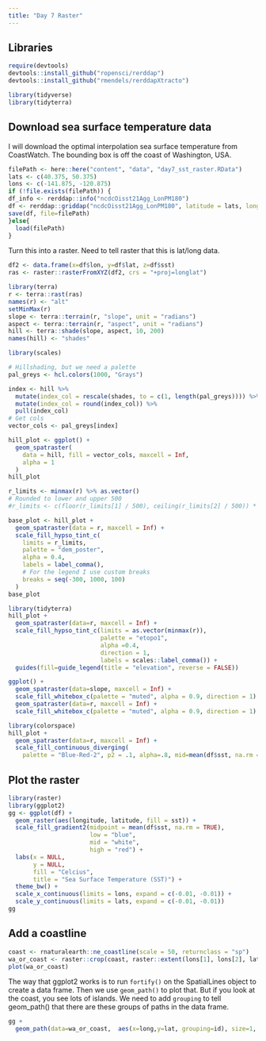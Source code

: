 ```yaml
---
title: "Day 7 Raster"
---
```


## Libraries

```r
require(devtools)
devtools::install_github("ropensci/rerddap")
devtools::install_github("rmendels/rerddapXtracto") 
```

```r
library(tidyverse)
library(tidyterra)
```

## Download sea surface temperature data

I will download the optimal interpolation sea surface temperature from CoastWatch. The bounding box is off the coast of Washington, USA.

```r
filePath <- here::here("content", "data", "day7_sst_raster.RData")
lats <- c(40.375, 50.375)
lons <- c(-141.875, -120.875)
if (!file.exists(filePath)) {
df_info <- rerddap::info("ncdcOisst21Agg_LonPM180")
df <- rerddap::griddap("ncdcOisst21Agg_LonPM180", latitude = lats, longitude = lons, time = c("2021-06-19", "2021-06-19"), fields = "sst")$data
save(df, file=filePath)
}else{
  load(filePath)
}
```

Turn this into a raster. Need to tell raster that this is lat/long data.
```r
df2 <- data.frame(x=df$lon, y=df$lat, z=df$sst)
ras <- raster::rasterFromXYZ(df2, crs = "+proj=longlat")
```

```r
library(terra)
r <- terra::rast(ras)
names(r) <- "alt"
setMinMax(r)
slope <- terra::terrain(r, "slope", unit = "radians")
aspect <- terra::terrain(r, "aspect", unit = "radians")
hill <- terra::shade(slope, aspect, 10, 200)
names(hill) <- "shades"
```

```r
library(scales)

# Hillshading, but we need a palette
pal_greys <- hcl.colors(1000, "Grays")

index <- hill %>%
  mutate(index_col = rescale(shades, to = c(1, length(pal_greys)))) %>%
  mutate(index_col = round(index_col)) %>%
  pull(index_col)
# Get cols
vector_cols <- pal_greys[index]

hill_plot <- ggplot() +
  geom_spatraster(
    data = hill, fill = vector_cols, maxcell = Inf,
    alpha = 1
  )
hill_plot
```

```r
r_limits <- minmax(r) %>% as.vector()
# Rounded to lower and upper 500
#r_limits <- c(floor(r_limits[1] / 500), ceiling(r_limits[2] / 500)) * 500

base_plot <- hill_plot +
  geom_spatraster(data = r, maxcell = Inf) +
  scale_fill_hypso_tint_c(
    limits = r_limits,
    palette = "dem_poster",
    alpha = 0.4,
    labels = label_comma(),
    # For the legend I use custom breaks
    breaks = seq(-300, 1000, 100)
  )
base_plot
```

```r
library(tidyterra)
hill_plot +
  geom_spatraster(data=r, maxcell = Inf) +
  scale_fill_hypso_tint_c(limits = as.vector(minmax(r)), 
                          palette = "etopo1",
                          alpha =0.4,
                          direction = 1,
                          labels = scales::label_comma()) +
  guides(fill=guide_legend(title = "elevation", reverse = FALSE))
```
```r
ggplot() + 
  geom_spatraster(data=slope, maxcell = Inf) +
  scale_fill_whitebox_c(palette = "muted", alpha = 0.9, direction = 1)
  geom_spatraster(data=r, maxcell = Inf) +
  scale_fill_whitebox_c(palette = "muted", alpha = 0.9, direction = 1)
```

```r
library(colorspace)
hill_plot +
  geom_spatraster(data=r, maxcell = Inf) +
  scale_fill_continuous_diverging(
    palette = "Blue-Red-2", p2 = .1, alpha=.8, mid=mean(df$sst, na.rm = TRUE))
```


## Plot the raster

```r
library(raster)
library(ggplot2)
gg <- ggplot(df) +
  geom_raster(aes(longitude, latitude, fill = sst)) +
  scale_fill_gradient2(midpoint = mean(df$sst, na.rm = TRUE),
                       low = "blue",
                       mid = "white",
                       high = "red") +
  labs(x = NULL,
       y = NULL,
       fill = "Celcius",
       title = "Sea Surface Temperature (SST)") +
  theme_bw() +
  scale_x_continuous(limits = lons, expand = c(-0.01, -0.01)) +
  scale_y_continuous(limits = lats, expand = c(-0.01, -0.01))
gg
```

## Add a coastline

```r
coast <- rnaturalearth::ne_coastline(scale = 50, returnclass = "sp")
wa_or_coast <- raster::crop(coast, raster::extent(lons[1], lons[2], lats[1], lats[2]))
plot(wa_or_coast)
```

The way that ggplot2 works is to run `fortify()` on the SpatialLines object to create a data frame. Then we use `geom_path()` to plot that. But if you look at the coast, you see lots of islands. We need to add `grouping` to tell geom_path() that there are these groups of paths in the data frame.
```r
gg +
  geom_path(data=wa_or_coast,  aes(x=long,y=lat, grouping=id), size=1, na.rm=TRUE)
```